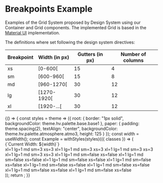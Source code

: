 
<Meta title="Foundation/Grid" />

# Breakpoints Example

Examples of the Grid System proposed by Design System using our Container and Grid components. The implemented Grid is based in the [Material UI](https://v3.material-ui.com/layout/grid/#grid) implementation.

The definitions where set following the design system directives:

| Breakpoint | Width (in px) | Gutters (in px) | Number of columns |
| ---------- | ------------- | --------------- | ----------------- |
| xs         | [0-600[       | 15              | 4                 |
| sm         | [600-960[     | 15              | 8                 |
| md         | [960-1270[    | 30              | 12                |
| lg         | [1270-1920[   | 30              | 12                |
| xl         | [1920-...[    | 30              | 12                |

<Preview>
  <Story name="Example">
    {() => {
      const styles = theme => ({
        root: {
          border: "1px solid",
          backgroundColor: theme.hv.palette.base.base1
        },
        paper: {
          padding: theme.spacing(2),
          textAlign: "center",
          backgroundColor: theme.hv.palette.atmosphere.atmo3,
          height: 125
        }
      });
      const width = useWidth();
      const Example = withStyles(styles)(({ classes }) => (
        <div>
          <HvTypography>{`Current Width: ${width}`}</HvTypography>
          <div className={classes.root}>
            <HvContainer>
              <HvGrid container>
                <HvGrid item xl={1} lg={1} md sm={3} xs={3}>
                  <Paper className={classes.paper}>xl=1 lg=1 md sm=3 xs=3</Paper>
                </HvGrid>
                <HvGrid item xl={1} lg={1} md sm={3} xs={3}>
                  <Paper className={classes.paper}>xl=1 lg=1 md sm=3 xs=3</Paper>
                </HvGrid>
                <HvGrid item xl={1} lg={1} md sm={3} xs={3}>
                  <Paper className={classes.paper}>xl=1 lg=1 md sm=3 xs=3</Paper>
                </HvGrid>
                <HvGrid item xl={1} lg={1} md sm={3} xs={3}>
                  <Paper className={classes.paper}>xl=1 lg=1 md sm=3 xs=3</Paper>
                </HvGrid>
                <Hidden smDown>
                  <HvGrid item xl={1} lg={1} md>
                    <Paper className={classes.paper}>xl=1 lg=1 md sm=false xs=false</Paper>
                  </HvGrid>
                  <HvGrid item xl={1} lg={1} md>
                    <Paper className={classes.paper}>xl=1 lg=1 md sm=false xs=false</Paper>
                  </HvGrid>
                  <HvGrid item xl={1} lg={1} md>
                    <Paper className={classes.paper}>xl=1 lg=1 md sm=false xs=false</Paper>
                  </HvGrid>
                  <HvGrid item xl={1} lg={1} md>
                    <Paper className={classes.paper}>xl=1 lg=1 md sm=false xs=false</Paper>
                  </HvGrid>
                  <Hidden mdDown>
                    <HvGrid item xl={1} lg={1}>
                      <Paper className={classes.paper}>xl=1 lg=1 md sm=false xs=false</Paper>
                    </HvGrid>
                    <HvGrid item xl={1} lg={1}>
                      <Paper className={classes.paper}>xl=1 lg=1 md sm=false xs=false</Paper>
                    </HvGrid>
                    <HvGrid item xl={1} lg={1}>
                      <Paper className={classes.paper}>xl=1 lg=1 md sm=false xs=false</Paper>
                    </HvGrid>
                    <HvGrid item xl={1} lg={1}>
                      <Paper className={classes.paper}>xl=1 lg=1 md sm=false xs=false</Paper>
                    </HvGrid>
                  </Hidden>
                </Hidden>
              </HvGrid>
            </HvContainer>
          </div>
        </div>
      ));
      return <Example />;
    }}
  </Story>
</Preview>
